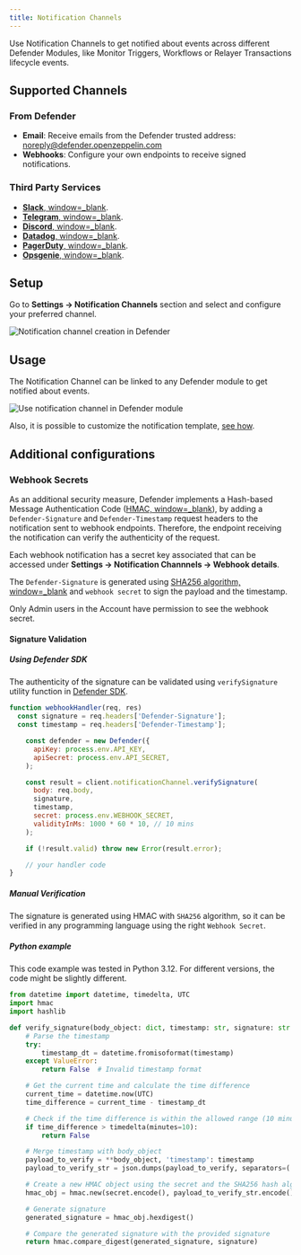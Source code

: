 ```yaml
---
title: Notification Channels
---
```


Use Notification Channels to get notified about events across different Defender Modules, like Monitor Triggers, Workflows or Relayer Transactions lifecycle events.

## Supported Channels

### From Defender
* **Email**: Receive emails from the Defender trusted address: noreply@defender.openzeppelin.com
* **Webhooks**: Configure your own endpoints to receive signed notifications.

### Third Party Services
* [**Slack**, window=_blank](https://slack.com/).
* [**Telegram**, window=_blank](https://telegram.org/).
* [**Discord**, window=_blank](https://discord.com/).
* [**Datadog**, window=_blank](https://www.datadoghq.com/).
* [**PagerDuty**, window=_blank](https://www.pagerduty.com/).
* [**Opsgenie**, window=_blank](https://www.atlassian.com/software/opsgenie).

## Setup

Go to **Settings -> Notification Channels** section and select and configure your preferred channel.

![Notification channel creation in Defender](/defender/notification-channel-setup-1.0.png)

## Usage
The Notification Channel can be linked to any Defender module to get notified about events.

![Use notification channel in Defender module](/defender/notification-channel-setup-2.0.png)

Also, it is possible to customize the notification template, [see how](module/monitor.mdx#customizing-notification).

## Additional configurations

### Webhook Secrets

As an additional security measure, Defender implements a Hash-based Message Authentication Code ([HMAC, window=_blank](https://en.wikipedia.org/wiki/HMAC)), by adding a `Defender-Signature` and `Defender-Timestamp` request headers to the notification sent to webhook endpoints. Therefore, the endpoint receiving the notification can verify the authenticity of the request.

Each webhook notification has a secret key associated that can be accessed under **Settings -> Notification Channnels -> Webhook details**.

The `Defender-Signature` is generated using [SHA256 algorithm, window=_blank](https://en.wikipedia.org/wiki/SHA-2) and `webhook secret` to sign the payload and the timestamp.

<Callout>
Only Admin users in the Account have permission to see the webhook secret.
</Callout>

#### Signature Validation

##### Using Defender SDK

The authenticity of the signature can be validated using `verifySignature` utility function in [Defender SDK](sdk.mdx).

```js
function webhookHandler(req, res)
  const signature = req.headers['Defender-Signature'];
  const timestamp = req.headers['Defender-Timestamp'];

    const defender = new Defender({
      apiKey: process.env.API_KEY,
      apiSecret: process.env.API_SECRET,
    );

    const result = client.notificationChannel.verifySignature(
      body: req.body,
      signature,
      timestamp,
      secret: process.env.WEBHOOK_SECRET,
      validityInMs: 1000 * 60 * 10, // 10 mins
    );

    if (!result.valid) throw new Error(result.error);

    // your handler code
}
```

##### Manual Verification

The signature is generated using HMAC with `SHA256` algorithm, so it can be verified in any programming language using the right `Webhook Secret`.

##### Python example

<Callout>
This code example was tested in Python 3.12. For different versions, the code might be slightly different.
</Callout>

```py
from datetime import datetime, timedelta, UTC
import hmac
import hashlib

def verify_signature(body_object: dict, timestamp: str, signature: str secret: str) -> bool:
    # Parse the timestamp
    try:
        timestamp_dt = datetime.fromisoformat(timestamp)
    except ValueError:
        return False  # Invalid timestamp format

    # Get the current time and calculate the time difference
    current_time = datetime.now(UTC)
    time_difference = current_time - timestamp_dt

    # Check if the time difference is within the allowed range (10 minutes)
    if time_difference > timedelta(minutes=10):
        return False

    # Merge timestamp with body_object
    payload_to_verify = **body_object, 'timestamp': timestamp
    payload_to_verify_str = json.dumps(payload_to_verify, separators=(',', ':'))

    # Create a new HMAC object using the secret and the SHA256 hash algorithm
    hmac_obj = hmac.new(secret.encode(), payload_to_verify_str.encode(), hashlib.sha256)

    # Generate signature
    generated_signature = hmac_obj.hexdigest()

    # Compare the generated signature with the provided signature
    return hmac.compare_digest(generated_signature, signature)
```
